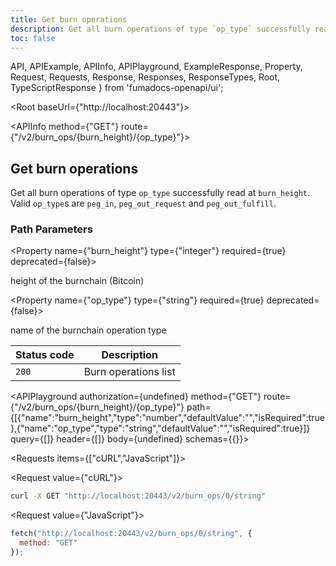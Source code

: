 ```yaml
---
title: Get burn operations
description: Get all burn operations of type `op_type` successfully read at `burn_height`.
toc: false
---
```


  API,
  APIExample,
  APIInfo,
  APIPlayground,
  ExampleResponse,
  Property,
  Request,
  Requests,
  Response,
  Responses,
  ResponseTypes,
  Root,
  TypeScriptResponse
} from 'fumadocs-openapi/ui';

<Root baseUrl={"http://localhost:20443"}>

<API>

<APIInfo method={"GET"} route={"/v2/burn_ops/{burn_height}/{op_type}"}>

## Get burn operations

Get all burn operations of type `op_type` successfully read at `burn_height`. Valid `op_type`s are `peg_in`, `peg_out_request` and `peg_out_fulfill`.

### Path Parameters

<Property name={"burn_height"} type={"integer"} required={true} deprecated={false}>

height of the burnchain (Bitcoin)

</Property>

<Property name={"op_type"} type={"string"} required={true} deprecated={false}>

name of the burnchain operation type

</Property>

| Status code | Description |
| ----------- | ----------- |
| `200` | Burn operations list |

<APIPlayground authorization={undefined} method={"GET"} route={"/v2/burn_ops/{burn_height}/{op_type}"} path={[{"name":"burn_height","type":"number","defaultValue":"","isRequired":true},{"name":"op_type","type":"string","defaultValue":"","isRequired":true}]} query={[]} header={[]} body={undefined} schemas={{}}>

</APIPlayground>

</APIInfo>

<APIExample>

<Requests items={["cURL","JavaScript"]}>

<Request value={"cURL"}>

```bash
curl -X GET "http://localhost:20443/v2/burn_ops/0/string"
```

</Request>

<Request value={"JavaScript"}>

```js
fetch("http://localhost:20443/v2/burn_ops/0/string", {
  method: "GET"
});
```

</Request>

</Requests>

</APIExample>

</API>

</Root>